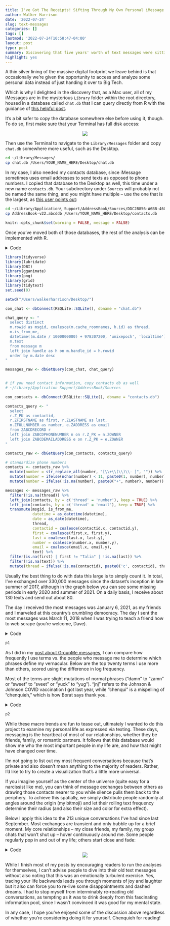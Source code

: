 ```yaml
---
title: I've Got The Receipts! Sifting Through My Own Personal iMessage History
author: Walker Harrison
date: '2022-07-24'
slug: text-messages
categories: []
tags: []
lastmod: '2022-07-24T10:58:47-04:00'
layout: post
type: post
summary: Discovering that five years' worth of text messages were sitting on my MacBook allowed me to profile myself as a communicator and track the changes in my personal network.
highlight: yes
---
```


A thin silver lining of the massive digital footprint we leave behind is that occasionally we're given the opportunity to access and analyze some personal data instead of just handing it over to Big Tech. 

Which is why I delighted in the discovery that, as a Mac user, all of my iMessages are in the mysterious `Library` folder within the root directory, housed in a database called `chat.db` that I can query directly from R with the guidance of [this helpful post](https://apple.stackexchange.com/questions/421665/how-specificially-do-i-read-a-chat-db-file){target="_blank"}.

It's a bit safer to copy the database somewhere else before using it, though. To do so, first make sure that your Terminal has full disk access:

<center><img src="/img/privacysettings.png"/></center>

Then use the Terminal to navigate to the `Library/Messages` folder and copy `chat.db` somewhere more useful, such as the Desktop.

```bash
cd ~/Library/Messages/
cp chat.db /Users/YOUR_NAME_HERE/Desktop/chat.db
```

In my case, I also needed my contacts database, since iMessage sometimes uses email addresses to send texts as opposed to phone numbers. I copied that database to the Desktop as well, this time under a new name `contacts.db`. Your subdirectory under `Sources` will probably not be named the same thing, and you might have multiple -- use the one that is the largest, as [this user points out](https://apple.stackexchange.com/questions/321521/can-i-access-contact-names-in-chat-db){target="_blank"}:

```bash
cd ~/Library/Application\ Support/AddressBook/Sources/DDC2B856-A6BB-4600-9FAE-62A73F84C665/
cp AddressBook-v22.abcddb /Users/YOUR_NAME_HERE/Desktop/contacts.db
```

```r
knitr::opts_chunk$set(warning = FALSE, message = FALSE)
```

Once you've moved both of those databases, the rest of the analysis can be implemented with R.

<details>
<summary>Code</summary>
```r
library(tidyverse)
library(lubridate)
library(DBI)
library(gganimate)
library(png)
library(grid)
library(tidytext)
set.seed(0)

setwd("/Users/walkerharrison/Desktop/")

con_chat <- dbConnect(RSQLite::SQLite(), dbname = "chat.db")

chat_query <- "
  select distinct
  m.rowid as msgid, coalesce(m.cache_roomnames, h.id) as thread,
  m.is_from_me,
  datetime((m.date / 1000000000) + 978307200, 'unixepoch', 'localtime') as datetime,
  m.text
  from message m
  left join handle as h on m.handle_id = h.rowid
  order by m.date desc
"

messages_raw <- dbGetQuery(con_chat, chat_query)


# if you need contact information, copy contacts db as well
# ~/Library/Application Support/AddressBook/Sources

con_contacts <- dbConnect(RSQLite::SQLite(), dbname = "contacts.db")

contacts_query <- "
  select 
  r.Z_PK as contactid, 
  r.ZFIRSTNAME as first, r.ZLASTNAME as last, 
  n.ZFULLNUMBER as number, e.ZADDRESS as email
  from ZABCDRECORD r
  left join ZABCDPHONENUMBER n on r.Z_PK = n.ZOWNER
  left join ZABCDEMAILADDRESS e on r.Z_PK = e.ZOWNER
"

contacts_raw <- dbGetQuery(con_contacts, contacts_query)

# standardize phone numbers
contacts <- contacts_raw %>%
  mutate(number = str_replace_all(number, "[\\+\\(\\)\\- ]", "")) %>%
  mutate(number = ifelse(nchar(number) < 11, paste0(1, number), number)) %>%
  mutate(number = ifelse(!is.na(number), paste0("+", number), number))

messages <- messages_raw %>%
  filter(!is.na(thread)) %>%
  left_join(contacts, by = c('thread' = 'number'), keep = TRUE) %>%
  left_join(contacts, by = c('thread' = 'email'), keep = TRUE) %>%
  transmute(msgid, is_from_me, 
            datetime = as_datetime(datetime), 
            date = as_date(datetime),
            thread,
            contactid = coalesce(contactid.x, contactid.y),
            first = coalesce(first.x, first.y),
            last = coalesce(last.x, last.y),
            number = coalesce(number.x, number.y),
            email = coalesce(email.x, email.y),
            text) %>%
  filter(!is.na(text)) %>%
  mutate(thread = ifelse(!is.na(contactid), paste0('c', contactid), thread)) 
```
</details>

```r
library(tidyverse)
library(lubridate)
library(DBI)
library(gganimate)
library(png)
library(grid)
library(tidytext)
set.seed(0) 

setwd("/Users/walkerharrison/Desktop/")

con_chat <- dbConnect(RSQLite::SQLite(), dbname = "chat.db")

chat_query <- "
  select distinct
  m.rowid as msgid, coalesce(m.cache_roomnames, h.id) as thread,
  m.is_from_me,
  datetime((m.date / 1000000000) + 978307200, 'unixepoch', 'localtime') as datetime,
  m.text
  from message m
  left join handle as h on m.handle_id = h.rowid
  order by m.date desc
"

messages_raw <- dbGetQuery(con_chat, chat_query)


# if you need contact information, copy contacts db as well
# ~/Library/Application Support/AddressBook/Sources

con_contacts <- dbConnect(RSQLite::SQLite(), dbname = "contacts.db")

contacts_query <- "
  select 
  r.Z_PK as contactid, 
  r.ZFIRSTNAME as first, r.ZLASTNAME as last, 
  n.ZFULLNUMBER as number, e.ZADDRESS as email
  from ZABCDRECORD r
  left join ZABCDPHONENUMBER n on r.Z_PK = n.ZOWNER
  left join ZABCDEMAILADDRESS e on r.Z_PK = e.ZOWNER
"

contacts_raw <- dbGetQuery(con_contacts, contacts_query)

# standardize phone numbers
contacts <- contacts_raw %>%
  mutate(number = str_replace_all(number, "[\\+\\(\\)\\- ]", "")) %>%
  mutate(number = ifelse(nchar(number) < 11, paste0(1, number), number)) %>%
  mutate(number = ifelse(!is.na(number), paste0("+", number), number))

messages <- messages_raw %>%
  filter(!is.na(thread)) %>%
  left_join(contacts, by = c('thread' = 'number'), keep = TRUE) %>%
  left_join(contacts, by = c('thread' = 'email'), keep = TRUE) %>%
  transmute(msgid, is_from_me, 
            datetime = as_datetime(datetime), 
            date = as_date(datetime),
            thread,
            contactid = coalesce(contactid.x, contactid.y),
            first = coalesce(first.x, first.y),
            last = coalesce(last.x, last.y),
            number = coalesce(number.x, number.y),
            email = coalesce(email.x, email.y),
            text) %>%
  filter(is.na(first) | first != "Talia" | !is.na(last)) %>%
  filter(!is.na(text)) %>%
  mutate(thread = ifelse(!is.na(contactid), paste0('c', contactid), thread)) 
```


Usually the best thing to do with data this large is to simply count it. In total, I've exchanged over 330,000 messages since the dataset's inception in late summer of 2017, although in the graph below you can see some missing periods in early 2020 and summer of 2021. On a daily basis, I receive about 130 texts and send out about 80.

The day I received the most messages was January 6, 2021, as my friends and I marveled at this country's crumbling democracy. The day I sent the most messages was March 11, 2018 when I was trying to teach a friend how to web scrape (you're welcome, Dave).

<details>
<summary>Code</summary>
```r
daily_message_counts <- messages %>% 
  count(date, is_from_me) %>%
  transmute(date, type = ifelse(is_from_me, "sent", "received"), n)

p1 <- daily_message_counts %>%
  ggplot(aes(date, n, col = type)) +
  geom_line() +
  facet_wrap(~type, nrow = 2) +
  scale_color_manual(values = c("dark blue", "orangered2")) +
  theme_bw() +
  theme(legend.position = "none")
```
</details>

```r
p1
```

As I did in my [post about GroupMe messages](https://www.walker-harrison.com/posts/2021-12-18-analyzing-the-groupme-to-prove-i-m-the-most-popular/){target="_blank"}, I can compare how frequently I use terms vs. the people who message me to determine which phrases define my vernacular. Below are the top twenty terms I use more than others, scored using the difference in log frequency. 

Most of the terms are slight mutations of normal phrases ("damn" to "zamn" or "sweet" to "sveet" or "yuck" to "yug"). "jnj" refers to the Johnson & Johnson COVID vaccination I got last year, while "chenqui" is a mispelling of "chenquieh," which is how Borat says thank you.

<details>
<summary>Code</summary>
```r
msgs_tokens <- messages %>%
  mutate(text = str_replace_all(text, "’", "'")) %>%
  select(is_from_me, text) %>%
  unnest_tokens(word, text) %>% 
  anti_join(stop_words, by = "word") %>%
  filter(!str_detect(word, "\\.")) %>%
  filter(!str_detect(word, "_")) %>%
  filter(!str_detect(word, "\\d"))

my_words <- msgs_tokens %>%
  group_by(is_from_me, word) %>%
  summarize(n = n()) %>%
  ungroup() %>%
  complete(is_from_me, word, fill = list(n = 0)) %>%
  group_by(is_from_me) %>%
  mutate(n_total = sum(n)) %>%
  mutate(p = (n+1)/(n_total+1)) %>%
  select(-n_total, -n) %>%
  spread(is_from_me, p) %>%
  mutate(score_diff = log(`1`) - log(`0`)) %>%
  select(word, score_diff) %>%
  arrange(desc(score_diff)) %>%
  head(20)

p2 <- my_words %>%
  arrange(score_diff) %>%
  mutate(word = factor(word, levels = .$word)) %>%
  ggplot(aes(word, score_diff, fill = score_diff)) +
  geom_col(show.legend = FALSE) +
  labs(x = NULL, y = NULL, title = "Things I say a lot that more than other people") +
  coord_flip() +
  scale_fill_gradient(low = "dark blue", high = "orangered2") +
  theme_bw() +
  theme(axis.text.x = element_blank())

```
</details>

```r
p2
```

While these macro trends are fun to tease out, ultimately I wanted to do this project to examine my personal life as expressed via texting. These days, messaging is the heartbeat of most of our relationships, whether they be friends, family, or romantic partners. It follows that this database would show me who the most important people in my life are, and how that might have changed over time.

I'm not going to list out my most frequent conversations because that's private and also doesn't mean anything to the majority of readers. Rather, I'd like to try to create a visualization that's a little more universal.

If you imagine yourself as the center of the universe (quite easy for a narcissist like me), you can think of message exchanges between others as drawing those contacts nearer to you while silence pulls them back to the periphery. To achieve this spatially, we simply distribute people randomly at angles around the origin (my bitmoji) and let their rolling text frequency determine their radius (and also their size and color for extra effect).

Below I apply this idea to the 213 unique conversations I've had since last September. Most exchanges are transient and only bubble up for a brief moment. My core relationships -- my close friends, my family, my group chats that won't shut up -- hover continuously around me. Some people regularly pop in and out of my life; others start close and fade:

<details>
<summary>Code</summary>
```r
messages_recent <- messages %>% filter(date >= "2021-09-14")

thread_counts <- messages_recent %>%
  count(thread, first, last, sort = TRUE) %>%
  # rank randomly
  arrange(rnorm(nrow(.))) %>%
  mutate(rank = row_number()) %>%
  # distribute along circle
  mutate(angle = 2*pi*rank/max(rank))

daily_thread_counts <- messages_recent %>%
  count(date = as_date(datetime), thread) %>%
  arrange(date, thread) %>%
  # fill out 0-count days
  complete(date, thread, fill = list(n = 0)) %>%
  mutate(date_idx = as.numeric(as.factor(date)))

coordinates <- daily_thread_counts %>%
  group_by(thread) %>%
  # triangular rolling average (smooths forward and backward)
  mutate(n2 = pracma::movavg(n, 14, type = 't')) %>%
  # radius is determined by rolling average
  # minimum radius to allow room for my fat head in middle
  mutate(radius = 1 - atan(n2/5)*2/pi + 0.35) %>%
  inner_join(thread_counts %>% select(thread, first, last, angle, rank), by = "thread") %>%
  # convert back to cartesian
  mutate(x = radius*cos(angle),
         y = radius*sin(angle)) %>%
  # interpolate for smoother visualization
  mutate(idx = row_number(),
         nextx = lead(x),
         nexty = lead(y)) %>%
  slice(rep(1:nrow(.), each = 5)) %>%
  group_by(thread, idx) %>%
  mutate(idx2 = row_number()) %>%
  mutate(newx = x + (idx2-1)/5*(nextx - x),
         newy = y + (idx2-1)/5*(nexty - y)) %>%
  group_by(thread) %>%
  mutate(idx = row_number()) %>%
  ungroup()

p <- coordinates %>%
  ggplot(aes(newx, newy)) +
  geom_point(aes(size = 1 - (radius-0.25), fill = radius),
             col = "black",
             pch = 21,
             alpha = 0.8) +
  scale_x_continuous(limits = c(-1.5, 1.5)) +
  scale_y_continuous(limits = c(-1.5, 1.5)) +
  scale_size_area(max_size = 15) +
  scale_fill_gradient(low = "orangered2", high = "dark blue") +
  theme_void() +
  theme(legend.position = "none")

walker_head <- readPNG("/Users/walkerharrison/Desktop/walkerhead.png")

annotation_custom2 <- function (grob, xmin = -Inf, xmax = Inf, ymin = -Inf, ymax = Inf, data){ 
  layer(data = data, stat = StatIdentity, position = PositionIdentity, 
        geom = ggplot2:::GeomCustomAnn,
        inherit.aes = TRUE, params = list(grob = grob, 
                                          xmin = xmin, xmax = xmax, 
                                          ymin = ymin, ymax = ymax))
}

annotation <- annotation_custom2(rasterGrob(walker_head, interpolate = TRUE), 
                                 xmin = -0.4, xmax = 0.4, ymin = -0.4, ymax = 0.4,
                                 data = coordinates)
p <- p + annotation

p <- p + transition_manual(idx) +
  labs(title = '{coordinates$date[as.integer(frame)]}')

gif <- animate(p, fps = 10, nframes = 300, height = 300, width = 300)
```
</details>

<center><img src="/img/bubbles.gif"/></center>

While I finish most of my posts by encouraging readers to run the analyses for themselves, I can't advise people to dive into their old text messages without also noting that this was an emotionally turbulent exercise. Yes, tracing your life backwards leads you through moments of joy and laughter but it also can force you to re-live some disappointments and dashed dreams. I had to stop myself from interminably re-reading old conversations, as tempting as it was to drink deeply from this fascinating information pool, since I wasn't convinced it was good for my mental state.

In any case, I hope you've enjoyed some of the discussion above regardless of whether you're considering doing it for yourself. Chenquieh for reading!

